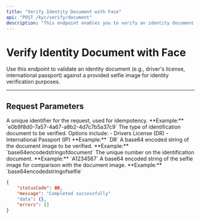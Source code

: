 ```yaml
---
title: "Verify Identity Document with Face"
api: "POST /kyc/verify/document"
description: "This endpoint enables you to verify an identity document against a selfie image for identity confirmation."
---
```


# Verify Identity Document with Face

Use this endpoint to validate an identity document (e.g., driver's license, international passport) against a provided selfie image for identity verification purposes.

---

## Request Parameters

<ParamField header="requestId" type="string" required>
  A unique identifier for the request, used for idempotency.  
  **Example:** `e0b9f8d0-7a57-4a67-a8b2-4d7c7b5a37c9`
</ParamField>

<ParamField body="docType" type="string" required>
  The type of identification document to be verified. Options include:  
  - Drivers License (DR)  
  - International Passport (IP)  
  **Example:** `DR`
</ParamField>

<ParamField body="docImage" type="string" required>
  A base64 encoded string of the document image to be verified.  
  **Example:** `base64encodedstringofdocument`
</ParamField>

<ParamField body="documentNumber" type="string" required>
  The unique number on the identification document.  
  **Example:** `A1234567`
</ParamField>

<ParamField body="selfieImage" type="string" required>
  A base64 encoded string of the selfie image for comparison with the document image.  
  **Example:** `base64encodedstringofselfie`
</ParamField>

<ResponseExample>

```json
{
	"statusCode": 00,
	"message": "Completed successfully"
	"data": {},
	"errors": []
}
```

</ResponseExample>
